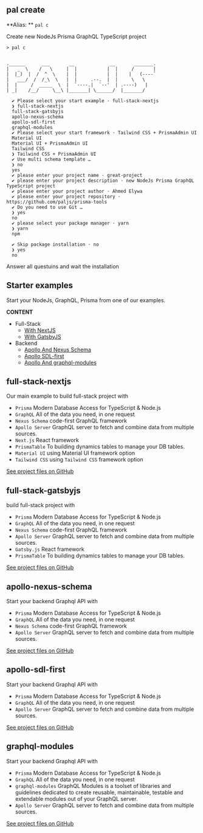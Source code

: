 
<SEO title="Create Projects" />

<MdxCard>


## pal create

**Alias: ** `pal c`

Create new NodeJs Prisma GraphQL TypeScript project

```shell
> pal c


.______      ___       __             __       _______.
|   _  \    /   \     |  |           |  |     /       |
|  |_)  |  /  ^  \    |  |           |  |    |   (----`
|   ___/  /  /_\  \   |  |     .--.  |  |     \   \
|  |     /  _____  \  |  `----.|  `--'  | .----)   |
| _|    /__/     \__\ |_______| \______/  |_______/

  ✔ Please select your start example · full-stack-nextjs
  ❯ full-stack-nextjs
  full-stack-gatsbyjs
  apollo-nexus-schema
  apollo-sdl-first
  graphql-modules
  ✔ Please select your start framework · Tailwind CSS + PrismaAdmin UI
  Material UI
  Material UI + PrismaAdmin UI
  Tailwind CSS
  ❯ Tailwind CSS + PrismaAdmin UI
  ✔ Use multi schema template …
  ❯ no
  yes
  ✔ please enter your project name · great-project
  ✔ please enter your project description · new NodeJs Prisma GraphQL TypeScript project
  ✔ please enter your project author · Ahmed Elywa
  ✔ please enter your project repository · https://github.com/paljs/prisma-tools
  ✔ Do you need to use Git …
  ❯ yes
  no
  ✔ please select your package manager · yarn
  ❯ yarn
  npm

  ✔ Skip package installation · no
  ❯ yes
  no
```

Answer all questuins and wait the installation

## Starter examples

Start your NodeJs, GraphQL, Prisma from one of our examples.

**CONTENT**

- Full-Stack
  - [With NextJS](#full-stack-nextjs)
  - [With GatsbyJS](#full-stack-gatsbyjs)
- Backend
  - [Apollo And Nexus Schema](#apollo-nexus-schema)
  - [Apollo SDL-first](#apollo-sdl-first)
  - [Apollo And graphql-modules](#graphql-modules)

</MdxCard>


<MdxCard>


## full-stack-nextjs

Our main example to build full-stack project with

- `Prisma` Modern Database Access for TypeScript & Node.js
- `GraphQL` All of the data you need, in one request
- `Nexus Schema` code-first GraphQL framework
- `Apollo Server` GraphQL server to fetch and combine data from multiple sources.
- `Next.js` React framework
- `PrismaTable` To building dynamics tables to manage your DB tables.
- `Material UI` using Material UI framework option
- `Tailwind CSS` using `Tailwind CSS` framework option

[See project files on GitHub](https://github.com/paljs/prisma-tools/tree/master/packages/create/examples/full-stack-nextjs)

</MdxCard>


<MdxCard>


## full-stack-gatsbyjs

build full-stack project with

- `Prisma` Modern Database Access for TypeScript & Node.js
- `GraphQL` All of the data you need, in one request
- `Nexus Schema` code-first GraphQL framework
- `Apollo Server` GraphQL server to fetch and combine data from multiple sources.
- `Gatsby.js` React framework
- `PrismaTable` To building dynamics tables to manage your DB tables.

[See project files on GitHub](https://github.com/paljs/prisma-tools/tree/master/packages/create/examples/full-stack-gatsbyjs)

</MdxCard>


<MdxCard>


## apollo-nexus-schema

Start your backend Graphql API with

- `Prisma` Modern Database Access for TypeScript & Node.js
- `GraphQL` All of the data you need, in one request
- `Nexus Schema` code-first GraphQL framework
- `Apollo Server` GraphQL server to fetch and combine data from multiple sources.

[See project files on GitHub](https://github.com/paljs/prisma-tools/tree/master/packages/create/examples/apollo-nexus-schema)

</MdxCard>


<MdxCard>


## apollo-sdl-first

Start your backend Graphql API with

- `Prisma` Modern Database Access for TypeScript & Node.js
- `GraphQL` All of the data you need, in one request
- `Apollo Server` GraphQL server to fetch and combine data from multiple sources.

[See project files on GitHub](https://github.com/paljs/prisma-tools/tree/master/packages/create/examples/apollo-sdl-first)

</MdxCard>


<MdxCard>


## graphql-modules

Start your backend Graphql API with

- `Prisma` Modern Database Access for TypeScript & Node.js
- `GraphQL` All of the data you need, in one request
- `graphql-modules` GraphQL Modules is a toolset of libraries and guidelines dedicated to create reusable, maintainable, testable and extendable modules out of your GraphQL server.
- `Apollo Server` GraphQL server to fetch and combine data from multiple sources.

[See project files on GitHub](https://github.com/paljs/prisma-tools/tree/master/packages/create/examples/graphql-modules)

</MdxCard>

